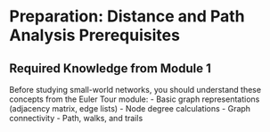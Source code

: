 # Preparation: Distance and Path Analysis Prerequisites

## Required Knowledge from Module 1

Before studying small-world networks, you should understand these concepts from the Euler Tour module:
- Basic graph representations (adjacency matrix, edge lists)
- Node degree calculations
- Graph connectivity
- Path, walks, and trails